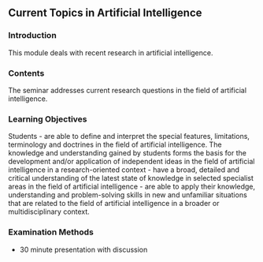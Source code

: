 ## Current Topics in Artificial Intelligence

### Introduction

This module deals with recent research in artificial intelligence.


### Contents

The seminar addresses current research questions in the field of artificial intelligence.


### Learning Objectives

Students
- are able to define and interpret the special features, limitations, terminology and doctrines in the field of artificial intelligence. The knowledge and understanding gained by students forms the basis for the development and/or application of independent ideas in the field of artificial intelligence in a research-oriented context
- have a broad, detailed and critical understanding of the latest state of knowledge in selected specialist areas in the field of artificial intelligence
- are able to apply their knowledge, understanding and problem-solving skills in new and unfamiliar situations that are related to the field of artificial intelligence in a broader or multidisciplinary context. 


### Examination Methods

- 30 minute presentation with discussion